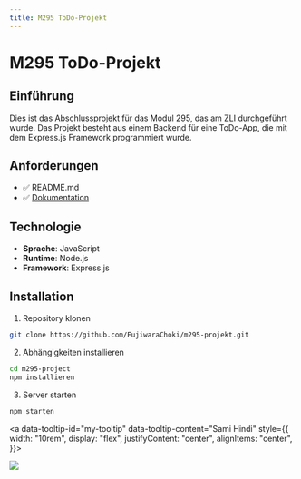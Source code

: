 ```yaml
---
title: M295 ToDo-Projekt
---
```


# M295 ToDo-Projekt

## Einführung

Dies ist das Abschlussprojekt für das Modul 295, das am ZLI durchgeführt wurde.
Das Projekt besteht aus einem Backend für eine ToDo-App, die mit dem Express.js
Framework programmiert wurde.

## Anforderungen

- ✅ README.md
- ✅ [Dokumentation](https://m295.samihindi.com)

## Technologie

- **Sprache**: JavaScript
- **Runtime**: Node.js
- **Framework**: Express.js

## Installation

1. Repository klonen
```bash copy
git clone https://github.com/FujiwaraChoki/m295-projekt.git
```
2. Abhängigkeiten installieren
```bash copy
cd m295-project
npm installieren
```
3. Server starten
```bash copy
npm starten
```


<Tooltip id="my-tooltip" />

<a data-tooltip-id="my-tooltip" data-tooltip-content="Sami Hindi" style={{
      width: "10rem",
      display: "flex",
      justifyContent: "center",
      alignItems: "center",
  }}>
  <div class="avatar" style={{
    marginTop: "10px"
  }}>
      <img src='https://i.imgur.com/L211JsQ.jpg' style={{
          borderRadius: "50%",
      }} />
  </div>
</a>